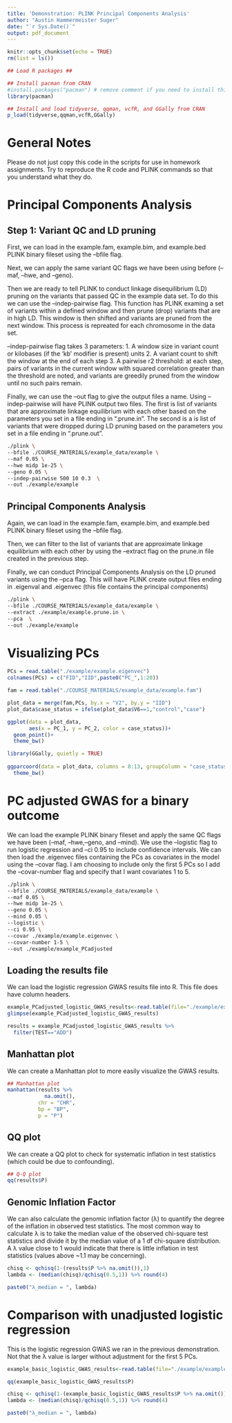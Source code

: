 ```yaml
---
title: 'Demonstration: PLINK Principal Components Analysis'
author: "Austin Hammermeister Suger"
date: "`r Sys.Date()`"
output: pdf_document
---
```


```r
knitr::opts_chunk$set(echo = TRUE)
rm(list = ls())

## Load R packages ##

## Install pacman from CRAN
#install.packages("pacman") # remove comment if you need to install this 
library(pacman)

## Install and load tidyverse, qqman, vcfR, and GGally from CRAN
p_load(tidyverse,qqman,vcfR,GGally)
```

# General Notes

Please do not just copy this code in the scripts for use in homework assignments. Try to reproduce the R code and PLINK commands so that you understand what they do.

# Principal Components Analysis

## Step 1: Variant QC and LD pruning

First, we can load in the example.fam, example.bim, and example.bed PLINK binary fileset using the --bfile flag. 

Next, we can apply the same variant QC flags we have been using before (--maf, --hwe, and --geno).

Then we are ready to tell PLINK to conduct linkage disequilibrium (LD) pruning on the variants that passed QC in the example data set. To do this we can use the --indep-pairwise flag. This function has PLINK examing a set of variants within a defined window and then prune (drop) variants that are in high LD. This window is then shifted and variants are pruned from the next window. This process is repreated for each chromosome in the data set. 

--indep-pairwise flag takes 3 parameters:
1. A window size in variant count or kilobases (if the 'kb' modifier is present) units
2. A variant count to shift the window at the end of each step 
3. A pairwise r2 threshold: at each step, pairs of variants in the current window with squared correlation greater than the threshold are noted, and variants are greedily pruned from the window until no such pairs remain.

Finally, we can use the --out flag to give the output files a name. Using --indep-pairwise will have PLINK output two files. The first is list of variants that are approximate linkage equilibrium with each other based on the parameters you set in a file ending in ".prune.in". The second is a is list of variants that were dropped during LD pruning based on the parameters you set in a file ending in ".prune.out".

```bash
./plink \
--bfile ./COURSE_MATERIALS/example_data/example \
--maf 0.05 \
--hwe midp 1e-25 \
--geno 0.05 \
--indep-pairwise 500 10 0.3  \
--out ./example/example
```

## Principal Components Analysis 

Again, we can load in the example.fam, example.bim, and example.bed PLINK binary fileset using the --bfile flag. 

Then, we can filter to the list of variants that are approximate linkage equilibrium with each other by using the --extract flag on the prune.in file created in the previous step.

Finally, we can conduct Principal Components Analysis on the LD pruned variants using the --pca flag. This will have PLINK create output files ending in .eigenval and .eigenvec (this file contains the principal components)

```bash
./plink \
--bfile ./COURSE_MATERIALS/example_data/example \
--extract ./example/example.prune.in \
--pca  \
--out ./example/example
```

# Visualizing PCs



```r
PCs = read.table("./example/example.eigenvec")
colnames(PCs) = c("FID","IID",paste0("PC_",1:20))

fam = read.table("./COURSE_MATERIALS/example_data/example.fam")

plot_data = merge(fam,PCs, by.x = "V2", by.y = "IID")
plot_data$case_status = ifelse(plot_data$V6==1,"control","case") 
```

```r
ggplot(data = plot_data,
       aes(x = PC_1, y = PC_2, color = case_status))+
  geom_point()+
  theme_bw()

library(GGally, quietly = TRUE)
        
ggparcoord(data = plot_data, columns = 8:13, groupColumn = "case_status")+
  theme_bw()
```

# PC adjusted GWAS for a binary outcome

We can load the example PLINK binary fileset and apply the same QC flags we have been  (--maf, --hwe,--geno, and --mind). We use the --logistic flag to run logistic regression and --ci 0.95 to include confidence intervals. We can then load the .eigenvec files containing the PCs as covariates in the model using the --covar flag. I am choosing to include only the first 5 PCs so I add the --covar-number flag and specify that I want covariates 1 to 5. 

```bash
./plink \
--bfile ./COURSE_MATERIALS/example_data/example \
--maf 0.05 \
--hwe midp 1e-25 \
--geno 0.05 \
--mind 0.05 \
--logistic \
--ci 0.95 \
--covar ./example/example.eigenvec \
--covar-number 1-5 \
--out ./example/example_PCadjusted
```

## Loading the results file

We can load the logistic regression GWAS results file into R. This file does have column headers.

```r
example_PCadjusted_logistic_GWAS_results<-read.table(file="./example/example_PCadjusted.assoc.logistic", header=TRUE, na="NA")
glimpse(example_PCadjusted_logistic_GWAS_results)

results = example_PCadjusted_logistic_GWAS_results %>% 
  filter(TEST=="ADD")
```

## Manhattan plot

We can create a Manhattan plot to more easily visualize the GWAS results.

```r
## Manhattan plot 
manhattan(results %>%
            na.omit(),
          chr = "CHR",
          bp = "BP", 
          p = "P")

```

## QQ plot

We can create a QQ plot to check for systematic inflation in test statistics (which could be due to confounding).

```r
## Q-Q plot
qq(results$P)

```

## Genomic Inflation Factor

We can also calculate the genomic inflation factor (λ) to quantify the degree of the inflation in observed test statistics. The most common way to calculate λ is to take the median value of the observed chi-square test statistics and divide it by the median value of a 1 df chi-square distribution. A λ value close to 1 would indicate that there is little inflation in test statistics (values above ~1.1 may be concerning).

```r
chisq <- qchisq(1-(results$P %>% na.omit()),1)
lambda <- (median(chisq)/qchisq(0.5,1)) %>% round(4)

paste0("λ_median = ", lambda)
```

# Comparison with unadjusted logistic regression
This is the logistic regression GWAS we ran in the previous demonstration. Not that the λ value is larger without adjustment for the first 5 PCs.

```r
example_basic_logistic_GWAS_results<-read.table(file="./example/example_basic.assoc.logistic", header = TRUE, na = NA)

qq(example_basic_logistic_GWAS_results$P)

chisq <- qchisq(1-(example_basic_logistic_GWAS_results$P %>% na.omit()),1)
lambda <- (median(chisq)/qchisq(0.5,1)) %>% round(4)

paste0("λ_median = ", lambda)
```
